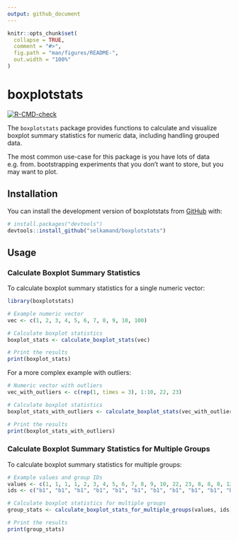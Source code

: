 ```yaml
---
output: github_document
---
```


<!-- README.md is generated from README.Rmd. Please edit that file -->

```r
knitr::opts_chunk$set(
  collapse = TRUE,
  comment = "#>",
  fig.path = "man/figures/README-",
  out.width = "100%"
)
```

# boxplotstats

<!-- badges: start -->
[![R-CMD-check](https://github.com/selkamand/boxplotstats/actions/workflows/R-CMD-check.yaml/badge.svg)](https://github.com/selkamand/boxplotstats/actions/workflows/R-CMD-check.yaml)
<!-- badges: end -->

The `boxplotstats` package provides functions to calculate and visualize boxplot summary statistics for numeric data, including handling grouped data.

The most common use-case for this package is  you have lots of data e.g. from. bootstrapping experiments that you don't want to store, but you may want to plot.


## Installation

You can install the development version of boxplotstats from [GitHub](https://github.com/) with:

``` r
# install.packages("devtools")
devtools::install_github("selkamand/boxplotstats")
```

## Usage

### Calculate Boxplot Summary Statistics
To calculate boxplot summary statistics for a single numeric vector:

```r
library(boxplotstats)

# Example numeric vector
vec <- c(1, 2, 3, 4, 5, 6, 7, 8, 9, 10, 100)

# Calculate boxplot statistics
boxplot_stats <- calculate_boxplot_stats(vec)

# Print the results
print(boxplot_stats)
```

For a more complex example with outliers:


```r
# Numeric vector with outliers
vec_with_outliers <- c(rep(1, times = 3), 1:10, 22, 23)

# Calculate boxplot statistics
boxplot_stats_with_outliers <- calculate_boxplot_stats(vec_with_outliers)

# Print the results
print(boxplot_stats_with_outliers)
```

### Calculate Boxplot Summary Statistics for Multiple Groups

To calculate boxplot summary statistics for multiple groups:

```r
# Example values and group IDs
values <- c(1, 1, 1, 1, 2, 3, 4, 5, 6, 7, 8, 9, 10, 22, 23, 8, 8, 8, 12, 13, 14, 15, 30, 31)
ids <- c("b1", "b1", "b1", "b1", "b1", "b1", "b1", "b1", "b1", "b1", "b1", "b1", "b1", "b1", "b1", "b2", "b2", "b2", "b2", "b2", "b2", "b2", "b2", "b2")

# Calculate boxplot statistics for multiple groups
group_stats <- calculate_boxplot_stats_for_multiple_groups(values, ids)

# Print the results
print(group_stats)
```
